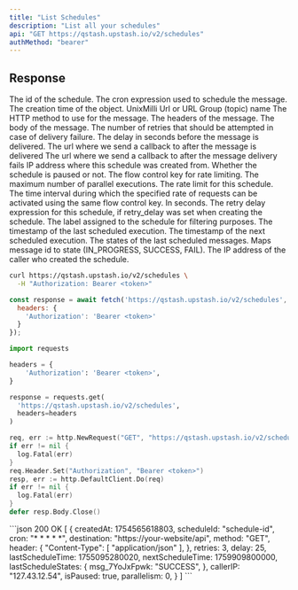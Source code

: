 ```yaml
---
title: "List Schedules"
description: "List all your schedules"
api: "GET https://qstash.upstash.io/v2/schedules"
authMethod: "bearer"
---
```


## Response

<ResponseField name="array" type="Object[]">

<ResponseField name="scheduleId" type="string" required>
  The id of the schedule.
</ResponseField>
<ResponseField name="cron" type="string" required>
  The cron expression used to schedule the message.
</ResponseField>
<ResponseField name="createdAt" type="int" required>
  The creation time of the object. UnixMilli
</ResponseField>
<ResponseField name="destination" type="string" required>
  Url or URL Group (topic) name
</ResponseField>
<ResponseField name="method" type="string" required>
   The HTTP method to use for the message.
</ResponseField>
<ResponseField name="header" type="Record<string, string[]>">
   The headers of the message.
</ResponseField>
<ResponseField name="body" type="string">
   The body of the message.
</ResponseField>
<ResponseField name="retries" type="int">
   The number of retries that should be attempted in case of delivery failure.
</ResponseField>
<ResponseField name="delay" type="int">
   The delay in seconds before the message is delivered.
</ResponseField>
<ResponseField name="callback" type="string">
   The url where we send a callback to after the message is delivered
</ResponseField>
<ResponseField name="failureCallback" type="string">
  The url where we send a callback to after the message delivery fails
</ResponseField>
<ResponseField name="callerIp" type="string">
  IP address where this schedule was created from.
</ResponseField>
<ResponseField name="isPaused" type="boolean" required>
  Whether the schedule is paused or not.
</ResponseField>
<ResponseField name="flowControlKey" type="string">
  The flow control key for rate limiting.
</ResponseField>
<ResponseField name="parallelism" type="int">
  The maximum number of parallel executions.
</ResponseField>
<ResponseField name="rate" type="int">
  The rate limit for this schedule.
</ResponseField>
<ResponseField name="period" type="int">
  The time interval during which the specified rate of requests can be activated using the same flow control key. In seconds.
</ResponseField>
<ResponseField name="retryDelayExpression" type="string">
  The retry delay expression for this schedule, if retry_delay was set when creating the schedule.
</ResponseField>
<ResponseField name="label" type="string">
  The label assigned to the schedule for filtering purposes.
</ResponseField>
<ResponseField name="lastScheduleTime" type="int">
  The timestamp of the last scheduled execution.
</ResponseField>
<ResponseField name="nextScheduleTime" type="int">
  The timestamp of the next scheduled execution.
</ResponseField>
<ResponseField name="lastScheduleStates" type="Record<string, string>">
  The states of the last scheduled messages. Maps message id to state (IN_PROGRESS, SUCCESS, FAIL).
</ResponseField>
<ResponseField name="callerIP" type="string">
  The IP address of the caller who created the schedule.
</ResponseField>
</ResponseField>

<RequestExample>

```sh curl
curl https://qstash.upstash.io/v2/schedules \
  -H "Authorization: Bearer <token>"
```

```js Node
const response = await fetch('https://qstash.upstash.io/v2/schedules', {
  headers: {
    'Authorization': 'Bearer <token>'
  }
});
```

```python Python 
import requests

headers = {
    'Authorization': 'Bearer <token>',
}

response = requests.get(
  'https://qstash.upstash.io/v2/schedules', 
  headers=headers
)
```

```go Go
req, err := http.NewRequest("GET", "https://qstash.upstash.io/v2/schedules", nil)
if err != nil {
  log.Fatal(err)
}
req.Header.Set("Authorization", "Bearer <token>")
resp, err := http.DefaultClient.Do(req)
if err != nil {
  log.Fatal(err)
}
defer resp.Body.Close()
```

</RequestExample>

<ResponseExample>
```json 200 OK
[
  {
    createdAt: 1754565618803,
    scheduleId: "schedule-id",
    cron: "* * * * *",
    destination: "https://your-website/api",
    method: "GET",
    header: {
      "Content-Type": [ "application/json" ],
    },
    retries: 3,
    delay: 25,
    lastScheduleTime: 1755095280020,
    nextScheduleTime: 1759909800000,
    lastScheduleStates: {
      msg_7YoJxFpwk: "SUCCESS",
    },
    callerIP: "127.43.12.54",
    isPaused: true,
    parallelism: 0,
  }
]
```

</ResponseExample>
